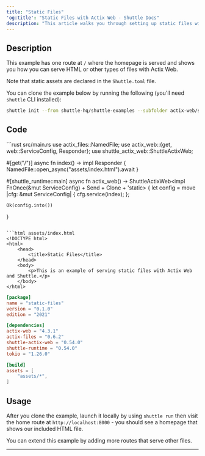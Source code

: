 ```yaml
---
title: "Static Files"
'og:title': "Static Files with Actix Web - Shuttle Docs"
description: "This article walks you through setting up static files with Actix Web, a powerful Rust framework for battle-hardened web applications."
---
```


## Description

This example has one route at `/` where the homepage is served and shows you how you can serve HTML or other types of files with Actix Web.

Note that static assets are declared in the `Shuttle.toml` file.

You can clone the example below by running the following (you'll need `shuttle` CLI installed):
```bash
shuttle init --from shuttle-hq/shuttle-examples --subfolder actix-web/static-files
```

## Code

<CodeGroup>
```rust src/main.rs
use actix_files::NamedFile;
use actix_web::{get, web::ServiceConfig, Responder};
use shuttle_actix_web::ShuttleActixWeb;

#[get("/")]
async fn index() -> impl Responder {
    NamedFile::open_async("assets/index.html").await
}

#[shuttle_runtime::main]
async fn actix_web() -> ShuttleActixWeb<impl FnOnce(&mut ServiceConfig) + Send + Clone + 'static> {
    let config = move |cfg: &mut ServiceConfig| {
        cfg.service(index);
    };

    Ok(config.into())
}
```

```html assets/index.html
<!DOCTYPE html>
<html>
    <head>
        <title>Static Files</title>
    </head>
    <body>
        <p>This is an example of serving static files with Actix Web and Shuttle.</p>
    </body>
</html>
```

```toml Cargo.toml
[package]
name = "static-files"
version = "0.1.0"
edition = "2021"

[dependencies]
actix-web = "4.3.1"
actix-files = "0.6.2"
shuttle-actix-web = "0.54.0"
shuttle-runtime = "0.54.0"
tokio = "1.26.0"
```

```toml Shuttle.toml
[build]
assets = [
    "assets/*",
]
```

</CodeGroup>

## Usage

After you clone the example, launch it locally by using `shuttle run` then visit the home route at `http://localhost:8000` - you should see a homepage that shows our included HTML file.

You can extend this example by adding more routes that serve other files.

---

<Snippet file="other-frameworks.mdx" />

<Snippet file="check-examples.mdx" />
